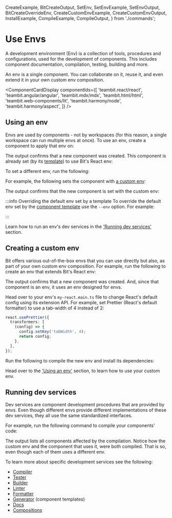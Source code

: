   CreateExample,
  BitCreateOutput,
  SetEnv,
  SetEnvExample,
  SetEnvOutput,
  BitCreateOverrideEnv,
  CreateCustomEnvExample,
  CreateCustomEnvOutput,
  InstallExample,
  CompileExample,
  CompileOutput,
} from './commands';

# Use Envs

A development environment (Env) is a collection of tools, procedures and configurations, used for the development of components. This includes component documentation, compilation, testing, building and more.

An env is a single component. You can collaborate on it, reuse it, and even extend it in your own custom env composition.

<ComponentCardDisplay
  componentIds={[
    'teambit.react/react',
    'teambit.angular/angular',
    'teambit.mdx/mdx',
    'teambit.html/html',
    'teambit.web-components/lit',
    'teambit.harmony/node',
    'teambit.harmony/aspect',
  ]}
/>

## Using an env

Envs are used by components - not by workspaces (for this reason, a single workspace can run multiple envs at once). To use an env, create a component to apply that env on:

<CreateExample />

The output confirms that a new component was created. This component is already set (by its [template](/dev-services/generator/generate-component)) to use Bit's React env:

<BitCreateOutput />

To set a different env, run the following:

<SetEnv />

For example, the following sets the component with [a custom env](#creating-a-custom-env):

<SetEnvExample />

The output confirms that the new component is set with the custom env:

<SetEnvOutput />

:::info Overriding the default env set by a template
To override the default env set by the [component template](/dev-services/generator/generate-component) use the `--env` option. For example:

<BitCreateOverrideEnv />

:::

Learn how to run an env's dev services in the ['Running dev services'](#running-dev-services) section.

## Creating a custom env

Bit offers various out-of-the-box envs that you can use directly but also, as part of your own custom env composition.
For example, run the following to create an env that extends Bit's React env:

<CreateCustomEnvExample />

<ExtendedEnv />

The output confirms that a new component was created. And, since that component is an env, it uses an env designed for envs.

<CreateCustomEnvOutput />

Head over to your env's `my-react.main.ts` file to change React's default config using its extension API.
For example, set Prettier (React's default formatter) to use a tab-width of 4 instead of 2:

```ts
react.usePrettier({
  transformers: [
    (config) => {
      config.setKey('tabWidth', 4);
      return config;
    },
  ],
});
```

Run the following to compile the new env and install its dependencies:

<InstallExample />

<CompileExample />

Head over to the ['Using an env'](#using-an-env) section, to learn how to use your custom env.

## Running dev services

Dev services are component development procedures that are provided by envs. Even though different envs provide different implementations of these dev services, they all use the same standardized interfaces.

For example, run the following command to compile your components' code:

<CompileExample />

The output lists all components affected by the compilation. Notice how the custom env and the component that uses it, were both compiled. That is so, even though each of them uses a different env.

<CompileOutput />

To learn more about specific development services see the following:

- [Compiler](https://bit.dev/docs/dev-services/compiler/compiler-overview)
- [Tester](https://bit.dev/docs/dev-services/tester/tester-overview)
- [Builder](https://bit.dev/docs/dev-services/builder/builder-overview)
- [Linter](https://bit.dev/docs/dev-services/linter/linter-overview)
- [Formatter](https://bit.dev/docs/dev-services/formatter/formatter-overview)
- [Generator](https://bit.dev/docs/dev-services/generator/generator-overview) (component templates)
- [Docs](https://bit.dev/docs/dev-services/docs/docs-overview)
- [Compositions](https://bit.dev/docs/dev-services/compositions/compositions-overvieww)
